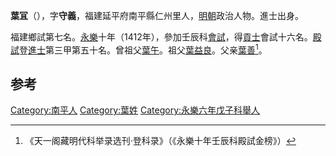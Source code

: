 '''葉冝'''（{{bd|1379年||？}}），字'''守義'''，福建延平府南平縣仁州里人，[[明朝|明朝]]政治人物。進士出身。

福建鄉試第七名。[[永樂|永樂]]十年（1412年），參加壬辰科[[會試|會試]]，得[[貢士|貢士]]會試十六名。[[殿試|殿試]]登[[進士|進士]]第三甲第五十名。曾祖父[[葉午|葉午]]。祖父[[葉益良|葉益良]]。父亲[[葉善|葉善]]<ref>《天一阁藏明代科举录选刊·登科录》（《永樂十年壬辰科殿試金榜》）</ref>。

==参考==
{{reflist}}
{{明朝人物小作品}}
{{永樂十年壬辰科殿試金榜}}

[[Category:南平人|Category:南平人]]
[[Category:葉姓|Category:葉姓]]
[[Category:永樂六年戊子科舉人|Category:永樂六年戊子科舉人]]
